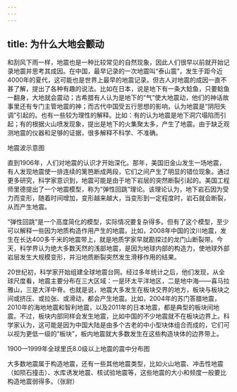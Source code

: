 ```yaml
---
---
---
```

title: 为什么大地会颤动
---




和刮风下雨一样，地震也是一种比较常见的自然现象，因此人们很早以前就开始记录地震并思考其成因。在中国，最早记录的一次地震叫“泰山震”，发生于距今近4000年的夏代，这可能也是世界上最早的地震记录。但古人对地震的成因一直不甚了解，提出了各种有趣的说法。比如在日本，说是地下有一条大鲶鱼，只要鲶鱼一翻身，大地就会震动；古希腊有人认为是地下的“气”使大地震动，他们的神话故事里还有专门主管地震的神；而古代中国受五行思想的影响，认为地震是“阴阳失调”引起的。也有一些较为理性的解释。比如：有的认为地震是地下洞穴塌陷而引起；有的根据火山喷发现象，提出是地下的火集聚太多，产生了地震。由于缺乏观测地震的仪器和足够的证据，很多解释不科学、不准确。

地震波示意图



直到1906年，人们对地震的认识才开始深化。那年，美国旧金山发生一场地震，有人发现地震使一排连续的篱笆断成两段，它们之间产生了明显的错位现象。通过更多研究，科学家意识到，地震可能是由于地下岩层的突然断裂引起的。美国工程师里德提出了一个地震模型，称为“弹性回跳”理论。该理论认为，地下岩石因为受力而变形，随着时间增加，变形越来越大，当变形到一定程度时，岩石就会断裂，从而产生地震。

“弹性回跳”是一个高度简化的模型，实际情况要复杂得多。但有了这个模型，至少可以解释一些因为地质构造作用产生的地震。比如，2008年中国的汶川地震，发生在长达400多千米的地震带上，就是地质学家早就勘探过的龙门山断裂带。今天，科学界认为绝大多数天然的浅部地震，是因为地球内部的构造力，使地球外部岩层发生大规模变形，并沿地质断裂突然发生滑移作用的结果。

20世纪初，科学家开始组建全球地震台网。经过多年统计之后，他们发现，从全球尺度看，地震主要分布在三大区域：一是环太平洋地区，二是地中海——喜马拉雅山，三是大洋中脊。也就是说，地震大多发生在板块交界的地方，板块与板块之间或挤压、或拉张、或滑动，都会产生地震。比如，2004年的苏门答腊地震，2010年的海地地震和智利地震，以及2011年的日本地震，都是典型的板块间地震。不过，板块内部同样会发生地震，比如中国的不少地震就不在板块边界上。科学家认为，这可能是因为中国大陆是由多个古老的中小型块体组合而成的，它们可以视为更低一级的“板块”，板内地震就大多数发生在这些构造块体的边界带上。

1900—1999年全球里氏8.0级以上地震的震中分布图



大多数地震属于构造地震，还有一些其他地震类型，比如火山地震、冲击性地震（如陨石撞击）、水库诱发地震、核试验地震等，这些地震的大小和频度一般要比构造地震弱得多。（张尉）